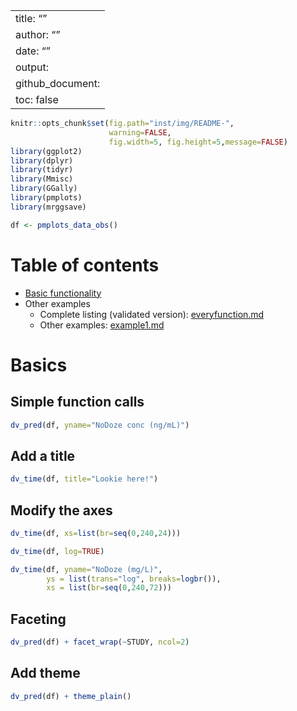
---
title: ""
author: ""
date: ""
output:
  github_document:
    toc: false
---


```r
knitr::opts_chunk$set(fig.path="inst/img/README-",
                      warning=FALSE,
                      fig.width=5, fig.height=5,message=FALSE)
library(ggplot2)
library(dplyr)
library(tidyr)
library(Mmisc)
library(GGally)
library(pmplots)
library(mrggsave)

df <- pmplots_data_obs()
```


# Table of contents
- [Basic functionality](#basics)
- Other examples
    - Complete listing (validated version): [everyfunction.md](https://ghe.metrumrg.com/software/pmplots/blob/426c6f570e7968a996525e1050162c8f494d85bb/inst/examples/everyfunction.md)
    - Other examples: [example1.md](inst/examples/example1.md)


<a name="basics"></a>

# Basics

## Simple function calls
```r
dv_pred(df, yname="NoDoze conc (ng/mL)")
```

## Add a title
```r
dv_time(df, title="Lookie here!")
```

## Modify the axes

```r
dv_time(df, xs=list(br=seq(0,240,24)))

dv_time(df, log=TRUE)

dv_time(df, yname="NoDoze (mg/L)",
        ys = list(trans="log", breaks=logbr()),
        xs = list(br=seq(0,240,72)))
```


## Faceting
```r
dv_pred(df) + facet_wrap(~STUDY, ncol=2)
```

## Add theme
```r
dv_pred(df) + theme_plain()
```




